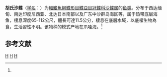 {{Speciesbox 
| taxon = Samariscus huysmani
| status = DD
| status_system = IUCN3.1
| binomial_authority = (Weber, 1913)<ref name='id8697'>{{cite web| url =http://www.bioinfo.cn/db05/BjdwSpecies.php?action=view&id=8697| title =胡氏沙鲽| work =《中国动物物种编目数据库》| publisher =中国科学院微生物研究所| author =中国科学院动物研究所| accessdate =2009-04-16| deadurl =yes| archiveurl =https://web.archive.org/web/20160305035507/http://www.bioinfo.cn/db05/BjdwSpecies.php?action=view&id=8697| archivedate =2016-03-05}}</ref>
| synonyms = 
}}

'''胡氏沙鲽'''（[[学名|学名]]：{{lang|la|''Samariscus huysmani''}}）为[[輻鰭魚綱|輻鰭魚綱]][[鰈形目|鰈形目]][[鰈亞目|鰈亞目]][[冠鲽科|冠鲽科]][[沙鲽属|沙鲽属]]的[[鱼类|鱼类]]。分布于西达缅甸、南达印度尼西亚、北达日本南部以及广东中沙群岛海区等，属于热带底层海鱼，棲息深度65-112公尺，體長可達11.5公分，棲息在底層水域，以底棲生物為食，生活習性不明。该物种的模式产地在爪哇海。<ref name='id8697'/>

== 参考文献 ==
{{reflist}}

{{taxonbar}}
[[Category:_1913年描述的鱼类|H]]
[[Category:IUCN红色名录数据缺乏物种|H]]
[[Category:沙鲽属|H]]